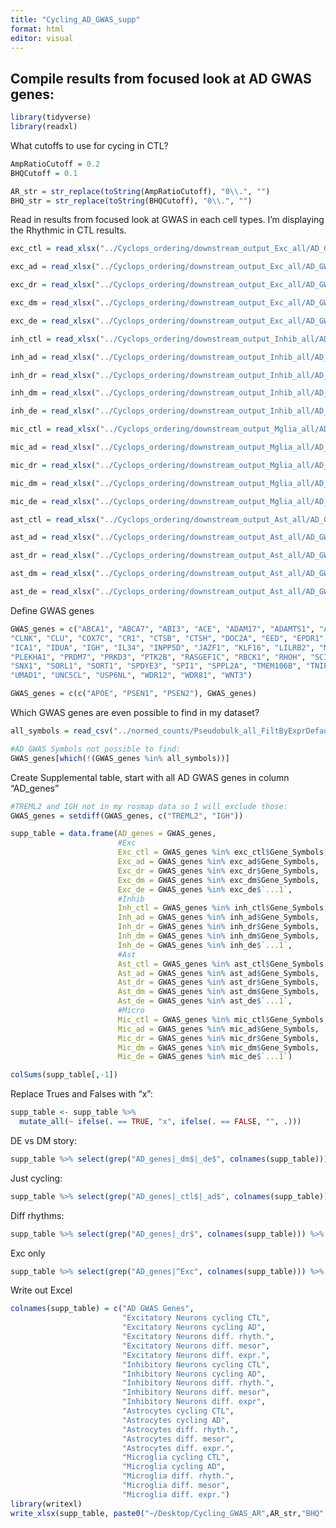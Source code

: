 ```yaml
---
title: "Cycling_AD_GWAS_supp"
format: html
editor: visual
---
```


## Compile results from focused look at AD GWAS genes:

```r
library(tidyverse)
library(readxl)
```

What cutoffs to use for cycing in CTL?

```r
AmpRatioCutoff = 0.2
BHQCutoff = 0.1

AR_str = str_replace(toString(AmpRatioCutoff), "0\\.", "")
BHQ_str = str_replace(toString(BHQCutoff), "0\\.", "")
```

Read in results from focused look at GWAS in each cell types. I'm displaying the Rhythmic in CTL results.

```r

exc_ctl = read_xlsx("../Cyclops_ordering/downstream_output_Exc_all/AD_GWAS_diff_rhythms_CyclingBHQ1.xlsx", sheet = "GWAS_CTL_cycling") %>% dplyr::filter(amp_ratio >= AmpRatioCutoff & BHQ < BHQCutoff)

exc_ad = read_xlsx("../Cyclops_ordering/downstream_output_Exc_all/AD_GWAS_diff_rhythms_CyclingBHQ1.xlsx", sheet = "GWAS_AD_cycling") %>% dplyr::filter(amp_ratio >= AmpRatioCutoff & BHQ < BHQCutoff)

exc_dr = read_xlsx("../Cyclops_ordering/downstream_output_Exc_all/AD_GWAS_diff_rhythms_CyclingBHQ1.xlsx", sheet = "GWAS_diff_rhyth") %>% dplyr::filter(BHQ < BHQCutoff)

exc_dm = read_xlsx("../Cyclops_ordering/downstream_output_Exc_all/AD_GWAS_diff_rhythms_CyclingBHQ1.xlsx", sheet = "GWAS_diff_mesor")%>% dplyr::filter(BHQ < BHQCutoff)

exc_de = read_xlsx("../Cyclops_ordering/downstream_output_Exc_all/AD_GWAS_diff_rhythms_CyclingBHQ1.xlsx", sheet = "GWAS_diff_expr")%>% dplyr::filter(BHQ < BHQCutoff)

inh_ctl = read_xlsx("../Cyclops_ordering/downstream_output_Inhib_all/AD_GWAS_diff_rhythms_CyclingBHQ1.xlsx", sheet = "GWAS_CTL_cycling")%>% dplyr::filter(amp_ratio >= AmpRatioCutoff & BHQ < BHQCutoff)

inh_ad = read_xlsx("../Cyclops_ordering/downstream_output_Inhib_all/AD_GWAS_diff_rhythms_CyclingBHQ1.xlsx", sheet = "GWAS_AD_cycling")%>% dplyr::filter(amp_ratio >= AmpRatioCutoff & BHQ < BHQCutoff)

inh_dr = read_xlsx("../Cyclops_ordering/downstream_output_Inhib_all/AD_GWAS_diff_rhythms_CyclingBHQ1.xlsx", sheet = "GWAS_diff_rhyth") %>% dplyr::filter(BHQ < BHQCutoff)

inh_dm = read_xlsx("../Cyclops_ordering/downstream_output_Inhib_all/AD_GWAS_diff_rhythms_CyclingBHQ1.xlsx", sheet = "GWAS_diff_mesor") %>% dplyr::filter(BHQ < BHQCutoff)

inh_de = read_xlsx("../Cyclops_ordering/downstream_output_Inhib_all/AD_GWAS_diff_rhythms_CyclingBHQ1.xlsx", sheet = "GWAS_diff_expr") %>% dplyr::filter(BHQ < BHQCutoff)

mic_ctl = read_xlsx("../Cyclops_ordering/downstream_output_Mglia_all/AD_GWAS_diff_rhythms_CyclingBHQ1.xlsx", sheet = "GWAS_CTL_cycling")%>% dplyr::filter(amp_ratio >= AmpRatioCutoff & BHQ < BHQCutoff)

mic_ad = read_xlsx("../Cyclops_ordering/downstream_output_Mglia_all/AD_GWAS_diff_rhythms_CyclingBHQ1.xlsx", sheet = "GWAS_AD_cycling")%>% dplyr::filter(amp_ratio >= AmpRatioCutoff & BHQ < BHQCutoff)

mic_dr = read_xlsx("../Cyclops_ordering/downstream_output_Mglia_all/AD_GWAS_diff_rhythms_CyclingBHQ1.xlsx", sheet = "GWAS_diff_rhyth") %>% dplyr::filter(BHQ < BHQCutoff)

mic_dm = read_xlsx("../Cyclops_ordering/downstream_output_Mglia_all/AD_GWAS_diff_rhythms_CyclingBHQ1.xlsx", sheet = "GWAS_diff_mesor") %>% dplyr::filter(BHQ < BHQCutoff)

mic_de = read_xlsx("../Cyclops_ordering/downstream_output_Mglia_all/AD_GWAS_diff_rhythms_CyclingBHQ1.xlsx", sheet = "GWAS_diff_expr") %>% dplyr::filter(BHQ < BHQCutoff)

ast_ctl = read_xlsx("../Cyclops_ordering/downstream_output_Ast_all/AD_GWAS_diff_rhythms_CyclingBHQ1.xlsx", sheet = "GWAS_CTL_cycling")%>% dplyr::filter(amp_ratio >= AmpRatioCutoff & BHQ < BHQCutoff)

ast_ad = read_xlsx("../Cyclops_ordering/downstream_output_Ast_all/AD_GWAS_diff_rhythms_CyclingBHQ1.xlsx", sheet = "GWAS_AD_cycling")%>% dplyr::filter(amp_ratio >= AmpRatioCutoff & BHQ < BHQCutoff)

ast_dr = read_xlsx("../Cyclops_ordering/downstream_output_Ast_all/AD_GWAS_diff_rhythms_CyclingBHQ1.xlsx", sheet = "GWAS_diff_rhyth") %>% dplyr::filter(BHQ < BHQCutoff)

ast_dm = read_xlsx("../Cyclops_ordering/downstream_output_Ast_all/AD_GWAS_diff_rhythms_CyclingBHQ1.xlsx", sheet = "GWAS_diff_mesor") %>% dplyr::filter(BHQ < BHQCutoff)

ast_de = read_xlsx("../Cyclops_ordering/downstream_output_Ast_all/AD_GWAS_diff_rhythms_CyclingBHQ1.xlsx", sheet = "GWAS_diff_expr") %>% dplyr::filter(BHQ < BHQCutoff)
```

Define GWAS genes

```r
GWAS_genes = c("ABCA1", "ABCA7", "ABI3", "ACE", "ADAM17", "ADAMTS1", "ANK3", "ANKH", "APH1B", "APP", "BCKDK", "BIN1", "BLNK", "CASS4", "CD2AP",
"CLNK", "CLU", "COX7C", "CR1", "CTSB", "CTSH", "DOC2A", "EED", "EPDR1", "EPHA1", "FERMT2", "FOXF1", "GRN", "HLA-DQA1", "HS3ST5",
"ICA1", "IDUA", "IGH", "IL34", "INPP5D", "JAZF1", "KLF16", "LILRB2", "MAF", "MINDY2", "MME", "MS4A4A", "MYO15A", "NCK2", "PLCG2",
"PLEKHA1", "PRDM7", "PRKD3", "PTK2B", "RASGEF1C", "RBCK1", "RHOH", "SCIMP", "SEC61G", "SHARPIN", "SIGLEC11", "SLC24A4", "SLC2A4RG",
"SNX1", "SORL1", "SORT1", "SPDYE3", "SPI1", "SPPL2A", "TMEM106B", "TNIP1", "TPCN1", "TREM2", "TREML2", "TSPAN14", "TSPOAP1",
"UMAD1", "UNC5CL", "USP6NL", "WDR12", "WDR81", "WNT3")

GWAS_genes = c(c("APOE", "PSEN1", "PSEN2"), GWAS_genes)
```

Which GWAS genes are even possible to find in my dataset?

```r
all_symbols = read_csv("../normed_counts/Pseudobulk_all_FiltByExprDefault_TMM.csv", show_col_types = F) %>% dplyr::select(Gene_Symbols) %>% unname %>% unlist

#AD GWAS Symbols not possible to find:
GWAS_genes[which(!(GWAS_genes %in% all_symbols))]
```

Create Supplemental table, start with all AD GWAS genes in column "AD_genes"

```r

#TREML2 and IGH not in my rosmap data so I will exclude those:
GWAS_genes = setdiff(GWAS_genes, c("TREML2", "IGH"))

supp_table = data.frame(AD_genes = GWAS_genes,
                        #Exc
                        Exc_ctl = GWAS_genes %in% exc_ctl$Gene_Symbols,
                        Exc_ad = GWAS_genes %in% exc_ad$Gene_Symbols,
                        Exc_dr = GWAS_genes %in% exc_dr$Gene_Symbols,
                        Exc_dm = GWAS_genes %in% exc_dm$Gene_Symbols,
                        Exc_de = GWAS_genes %in% exc_de$`...1`,
                        #Inhib
                        Inh_ctl = GWAS_genes %in% inh_ctl$Gene_Symbols,
                        Inh_ad = GWAS_genes %in% inh_ad$Gene_Symbols,
                        Inh_dr = GWAS_genes %in% inh_dr$Gene_Symbols,
                        Inh_dm = GWAS_genes %in% inh_dm$Gene_Symbols,
                        Inh_de = GWAS_genes %in% inh_de$`...1`,
                        #Ast
                        Ast_ctl = GWAS_genes %in% ast_ctl$Gene_Symbols,
                        Ast_ad = GWAS_genes %in% ast_ad$Gene_Symbols,
                        Ast_dr = GWAS_genes %in% ast_dr$Gene_Symbols,
                        Ast_dm = GWAS_genes %in% ast_dm$Gene_Symbols,
                        Ast_de = GWAS_genes %in% ast_de$`...1`,
                        #Micro
                        Mic_ctl = GWAS_genes %in% mic_ctl$Gene_Symbols,
                        Mic_ad = GWAS_genes %in% mic_ad$Gene_Symbols,
                        Mic_dr = GWAS_genes %in% mic_dr$Gene_Symbols,
                        Mic_dm = GWAS_genes %in% mic_dm$Gene_Symbols,
                        Mic_de = GWAS_genes %in% mic_de$`...1`)

colSums(supp_table[,-1])
```

Replace Trues and Falses with "x":

```r
supp_table <- supp_table %>%
  mutate_all(~ ifelse(. == TRUE, "x", ifelse(. == FALSE, "", .)))
```

DE vs DM story:

```r
supp_table %>% select(grep("AD_genes|_dm$|_de$", colnames(supp_table))) %>% View
```

Just cycling:

```r
supp_table %>% select(grep("AD_genes|_ctl$|_ad$", colnames(supp_table))) %>% View
```

Diff rhythms:

```r
supp_table %>% select(grep("AD_genes|_dr$", colnames(supp_table))) %>% View
```

Exc only

```r
supp_table %>% select(grep("AD_genes|^Exc", colnames(supp_table))) %>% View
```

Write out Excel

```r
colnames(supp_table) = c("AD GWAS Genes",
                         "Excitatory Neurons cycling CTL",
                         "Excitatory Neurons cycling AD",
                         "Excitatory Neurons diff. rhyth.",
                         "Excitatory Neurons diff. mesor",
                         "Excitatory Neurons diff. expr.",
                         "Inhibitory Neurons cycling CTL",
                         "Inhibitory Neurons cycling AD",
                         "Inhibitory Neurons diff. rhyth.",
                         "Inhibitory Neurons diff. mesor",
                         "Inhibitory Neurons diff. expr",
                         "Astrocytes cycling CTL",
                         "Astrocytes cycling AD",
                         "Astrocytes diff. rhyth.",
                         "Astrocytes diff. mesor",
                         "Astrocytes diff. expr.",
                         "Microglia cycling CTL",
                         "Microglia cycling AD",
                         "Microglia diff. rhyth.",
                         "Microglia diff. mesor",
                         "Microglia diff. expr.")
library(writexl)
write_xlsx(supp_table, paste0("~/Desktop/Cycling_GWAS_AR",AR_str,"BHQ", BHQ_str, ".xlsx"), col_names = T)
```
